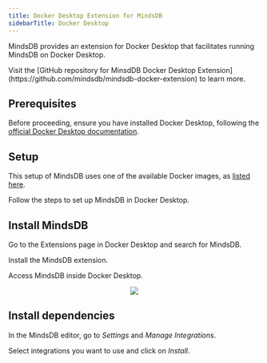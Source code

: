 ```yaml
---
title: Docker Desktop Extension for MindsDB
sidebarTitle: Docker Desktop
---
```


MindsDB provides an extension for Docker Desktop that facilitates running MindsDB on Docker Desktop.

<Tip>
Visit the [GitHub repository for MinsdDB Docker Desktop Extension](https://github.com/mindsdb/mindsdb-docker-extension) to learn more.
</Tip>

## Prerequisites

Before proceeding, ensure you have installed Docker Desktop, following the [official Docker Desktop documentation](https://www.docker.com/products/docker-desktop/).

## Setup

This setup of MindsDB uses one of the available Docker images, as [listed here](/setup/self-hosted/docker).

Follow the steps to set up MindsDB in Docker Desktop.

## Install MindsDB

Go to the Extensions page in Docker Desktop and search for MindsDB.

Install the MindsDB extension.

Access MindsDB inside Docker Desktop.

<p align="center">
  <img src="https://user-images.githubusercontent.com/34368930/230012152-c60bc8a8-3c00-48c9-961c-6d10421e7e26.png"/>
</p>

## Install dependencies

In the MindsDB editor, go to *Settings* and *Manage Integrations*.

Select integrations you want to use and click on *Install*.
